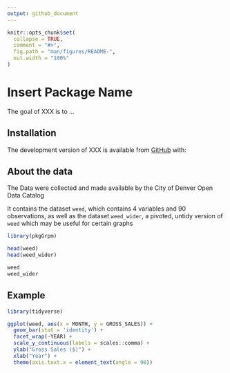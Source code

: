 ```yaml
---
output: github_document
---
```


<!-- README.md is generated from README.Rmd. Please edit that file -->

<!-- You'll still need to render `README.Rmd` regularly, to keep `README.md` up-to-date. `devtools::build_readme()` is handy for this.  -->



```r
knitr::opts_chunk$set(
  collapse = TRUE,
  comment = "#>",
  fig.path = "man/figures/README-",
  out.width = "100%"
)
```

# Insert Package Name

<!-- badges: start -->
<!-- badges: end -->

The goal of XXX is to ...

## Installation

The development version of XXX is available from [GitHub](https://github.com/) with:


## About the data 

The Data were collected and made available by the City of Denver Open Data Catalog

It contains the dataset `weed`, which contains 4 variables and 90 observations, 
as well as the dataset `weed_wider`, a pivoted, untidy version of `weed` which may be useful for certain graphs

```r
library(pkgGrpm)

head(weed)
head(weed_wider)

weed
weed_wider
```

## Example

```r
library(tidyverse)
```

```r

ggplot(weed, aes(x = MONTH, y = GROSS_SALES)) + 
  geom_bar(stat = 'identity') +
  facet_wrap(~YEAR) +
  scale_y_continuous(labels = scales::comma) +
  ylab("Gross Sales ($)") + 
  xlab("Year") +
  theme(axis.text.x = element_text(angle = 90))

```




